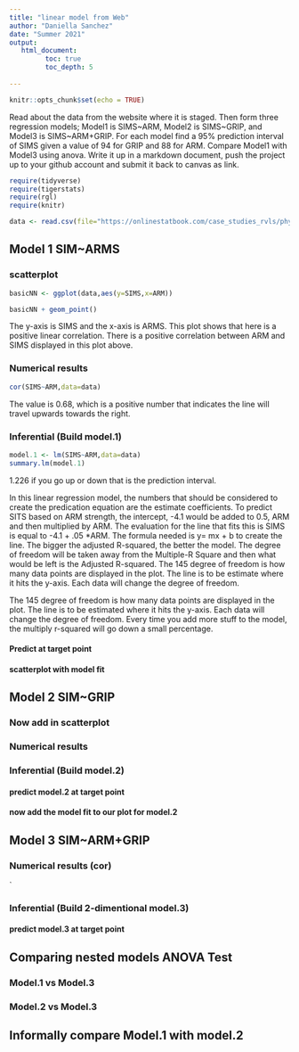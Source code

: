 ```yaml
---
title: "linear model from Web"
author: "Daniella Sanchez"
date: "Summer 2021"
output:
   html_document:
         toc: true
         toc_depth: 5
        
---
```


```r
knitr::opts_chunk$set(echo = TRUE)
```

Read about the data from the website where it is staged.  Then form three regression models; Model1 is SIMS~ARM, Model2 is SIMS~GRIP, and Model3 is SIMS~ARM+GRIP. For each model find a 95% prediction interval of SIMS given a value of 94  for GRIP and 88 for ARM. Compare Model1 with Model3 using anova. Write it up in a markdown document, push the project up to your github account and submit it back to canvas as link. 

 


```r
require(tidyverse)
require(tigerstats)
require(rgl)
require(knitr)

```

```r
data <- read.csv(file="https://onlinestatbook.com/case_studies_rvls/physical_strength/data.txt",sep="",header=TRUE)  

```

## Model 1 SIM~ARMS

### scatterplot

```r
basicNN <- ggplot(data,aes(y=SIMS,x=ARM))
```

```r
basicNN + geom_point()
```

The y-axis is SIMS and the x-axis is ARMS. This plot shows that here is a positive linear correlation. There is a positive correlation between ARM and SIMS displayed in this plot above. 

### Numerical results

```r
cor(SIMS~ARM,data=data)
```

The value is 0.68, which is a positive number that indicates the line will travel upwards towards the right. 

### Inferential  (Build model.1)

```r
model.1 <- lm(SIMS~ARM,data=data)
summary.lm(model.1)
```

1.226 if you go up or down that is the prediction interval. 

In this linear regression model, the numbers that should be considered to create the predication equation are the estimate coefficients. To predict SITS based on ARM strength, the intercept, -4.1 would be added to 0.5, ARM and then multiplied by ARM.  The evaluation for the line that fits this is SIMS is equal to -4.1 + .05 *ARM. The formula needed is y= mx  + b to create the line. The bigger the adjusted R-squared, the better the model. The degree of freedom will be taken away from the Multiple-R Square and then what would be left is the Adjusted R-squared. The 145 degree of freedom is how many data points are displayed in the plot. The line is to be estimate where it hits the y-axis. Each data will change the degree of freedom. 

The 145 degree of freedom is how many data points are displayed in the plot. The line is to be estimated where it hits the y-axis. Each data will change the degree of freedom. Every time you add more stuff to the model, the multiply r-squared will go down a small percentage. 

#### Predict at target point


#### scatterplot with model fit
  

## Model 2 SIM~GRIP

### Now add in scatterplot


### Numerical results 


### Inferential  (Build model.2)
  

#### predict model.2 at target point

#### now add the model fit to our plot for model.2
  


## Model 3 SIM~ARM+GRIP

### Numerical results (cor)

`
  
### Inferential  (Build 2-dimentional model.3)

#### predict model.3 at target point
  

## Comparing nested models ANOVA Test

### Model.1 vs Model.3
### Model.2 vs Model.3

## Informally compare Model.1 with model.2

